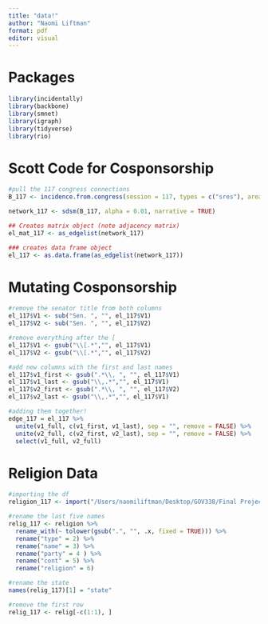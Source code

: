 ```yaml
---
title: "data!"
author: "Naomi Liftman"
format: pdf
editor: visual
---
```


# Packages

```r
library(incidentally)
library(backbone)
library(smnet)
library(igraph)
library(tidyverse)
library(rio)
```

# Scott Code for Cosponsorship

```r
#pull the 117 congress connections 
B_117 <- incidence.from.congress(session = 117, types = c("sres"), areas = c("All"), format = "igraph")

network_117 <- sdsm(B_117, alpha = 0.01, narrative = TRUE)

## Creates matrix object (note adjacency matrix)
el_mat_117 <- as_edgelist(network_117)

### creates data frame object
el_117 <- as.data.frame(as_edgelist(network_117))
```

# Mutating Cosponsorship

```r
#remove the senator title from both columns
el_117$V1 <- sub("Sen. ", "", el_117$V1)
el_117$V2 <- sub("Sen. ", "", el_117$V2)

#remove everything after the [
el_117$V1 <- gsub("\\[.*","", el_117$V1)
el_117$V2 <- gsub("\\[.*","", el_117$V2)

#add new columns with the first and last names
el_117$v1_first <- gsub(".*\\, ", "", el_117$V1)   
el_117$v1_last <- gsub("\\,.*","", el_117$V1)
el_117$v2_first <- gsub(".*\\, ", "", el_117$V2)   
el_117$v2_last <- gsub("\\,.*","", el_117$V1) 

#adding them together!
edge_117 = el_117 %>% 
  unite(v1_full, c(v1_first, v1_last), sep = "", remove = FALSE) %>% 
  unite(v2_full, c(v2_first, v2_last), sep = "", remove = FALSE) %>% 
  select(v1_full, v2_full)
```


# Religion Data

```r
#importing the df 
religion_117 <- import("/Users/naomiliftman/Desktop/GOV338/Final Project/117congress.xlsx") 

#rename the last five names
relig_117 <- religion %>% 
  rename_with(~ tolower(gsub(".", "", .x, fixed = TRUE))) %>% 
  rename("type" = 2) %>% 
  rename("name" = 3) %>% 
  rename("party" = 4 ) %>% 
  rename("cont" = 5) %>% 
  rename("religion" = 6)

#rename the state
names(relig_117)[1] = "state"  

#remove the first row
relig_117 <- relig[-c(1:1), ]
```





